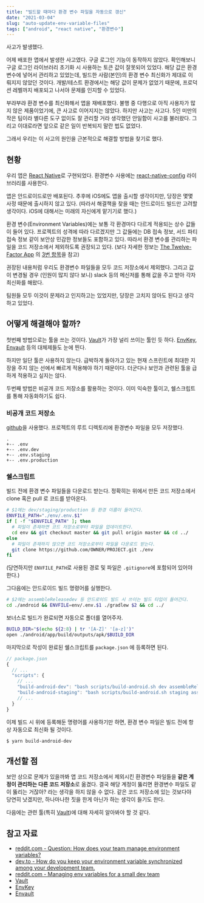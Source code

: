 ```yaml
---
title: "빌드할 때마다 환경 변수 파일을 자동으로 갱신"
date: "2021-03-04"
slug: "auto-update-env-variable-files"
tags: ["android", "react native", "환경변수"]
---
```


사고가 발생했다.

어제 배포한 앱에서 발생한 사고였다. 구글 로그인 기능이 동작하지 않았다. 확인해보니 구글 로그인 라이브러리 초기화 시 사용하는 토큰 값이 잘못되어 있었다. 해당 값은 환경 변수에 넣어서 관리하고 있었는데, 빌드한 사람(본인)의 환경 변수 최신화가 제대로 이뤄지지 않았던 것이다. 개발/테스트 환경에서는 해당 값이 문제가 없었기 때문에, 프로덕션 레벨까지 배포되고 나서야 문제를 인지할 수 있었다.

부랴부랴 환경 변수를 최신화해서 앱을 재배포했다. 불행 중 다행으로 아직 사용자가 많지 않은 제품이었기에, 큰 사고로 이어지지는 않았다. 하지만 사고는 사고다. 5인 미만의 작은 팀이라 별다른 도구 없이도 잘 관리할 거라 생각했던 안일함이 사고를 불러왔다. 그리고 이대로라면 앞으로 같은 일이 반복되지 말란 법도 없었다.

그래서 우리는 이 사고의 원인을 근본적으로 해결할 방법을 찾기로 했다.

## 현황

우리 앱은 [React Native](https://github.com/facebook/react-native)로 구현되었다. 환경변수 사용에는 [react-native-config](https://github.com/luggit/react-native-config) 라이브러리를 사용한다.

앱은 안드로이드로만 배포된다. 추후에 iOS에도 앱을 출시할 생각이지만, 당장은 몇몇 사정 때문에 출시하지 않고 있다. (따라서 해결책을 찾을 때는 안드로이드 빌드만 고려할 생각이다. iOS에 대해서는 미래의 자신에게 맡기기로 했다.)

환경 변수(Environment Variables)에는 보통 각 환경마다 다르게 적용되는 상수 값들이 들어 있다. 프로젝트의 성격에 따라 다르겠지만 그 값들에는 DB 접속 정보, 서드 파티 접속 정보 같이 보안상 민감한 정보들도 포함하고 있다. 따라서 환경 변수를 관리하는 파일을 코드 저장소에서 제외하도록 권장되고 있다. (보다 자세한 정보는 [The Twelve-Factor App](https://12factor.net/ko/) 의 [3번 항목](https://12factor.net/ko/config)을 참고)

권장된 내용처럼 우리도 환경변수 파일들을 모두 코드 저장소에서 제외했다. 그리고 값이 변경될 경우 (인원이 많지 않다 보니) slack 등의 메신저를 통해 값을 주고 받아 각자 최신화를 해왔다.

팀원들 모두 이것이 문제라고 인지하고는 있었지만, 당장은 고치지 않아도 된다고 생각하고 있었다.

## 어떻게 해결해야 할까?

첫번째 방법으로는 툴을 쓰는 것이다. [Vault][vault]가 가장 널리 쓰이는 툴인 듯 하다. [EnvKey][envkey], [Envault][envault] 등의 대체제들도 눈에 띈다.

하지만 일단 툴은 사용하지 않는다. 급박하게 돌아가고 있는 현재 스프린트에 최대한 지장을 주지 않는 선에서 빠르게 적용해야 하기 때문이다. 더군다나 보안과 관련된 툴을 급하게 적용하고 싶지는 않다.

두번째 방법은 비공개 코드 저장소를 활용하는 것이다. 이미 익숙한 툴이고, 쉘스크립트를 통해 자동화하기도 쉽다.

### 비공개 코드 저장소

[github](https://github.com/)을 사용했다. 프로젝트의 루트 디렉토리에 환경변수 파일을 모두 저장했다.

```
.
+-- .env
+-- .env.dev
+-- .env.staging
+-- .env.production
```

### 쉘스크립트

빌드 전에 환경 변수 파일들을 다운로드 받는다. 정확히는 위에서 만든 코드 저장소에서 clone 혹은 pull 로 코드를 받아온다.

```bash
# $1에는 dev/staging/production 등 환경 이름이 들어간다.
ENVFILE_PATH="./env/.env.$1"
if [ -f "$ENVFILE_PATH" ]; then
  # 파일이 존재하면 코드 저장소로부터 파일을 업데이트한다.
  cd env && git checkout master && git pull origin master && cd ../
else
  # 파일이 존재하지 않으면 코드 저장소로부터 파일을 다운로드 받는다.
  git clone https://github.com/OWNER/PROJECT.git ./env
fi
```

(당연하지만 `ENVFILE_PATH`로 사용된 경로 및 파일은 `.gitignore`에 포함되어 있어야 한다.)

그다음에는 안드로이드 빌드 명령어를 실행한다.

```bash
# $2에는 assembleReleasedev 등 안드로이드 빌드 시 쓰이는 빌드 타입이 들어간다.
cd ./android && ENVFILE=env/.env.$1 ./gradlew $2 && cd ../
```

보너스로 빌드가 완료되면 자동으로 폴더를 열어주자.

```bash
BUILD_DIR="$(echo ${2:8} | tr '[A-Z]' '[a-z]')"
open ./android/app/build/outputs/apk/$BUILD_DIR
```

마지막으로 작성이 완료된 쉘스크립트를 `package.json` 에 등록하면 된다.

```javascript
// package.json
{
  // ...
  "scripts": {
    // ...
    "build-android-dev": "bash scripts/build-android.sh dev assembleReleasedev",
    "build-android-staging": "bash scripts/build-android.sh staging assembleReleasedev",
    // ...
  }
}
```

이제 빌드 시 위에 등록해둔 명령어를 사용하기만 하면, 환경 변수 파일은 빌드 전에 항상 자동으로 최신화 될 것이다.

```
$ yarn build-android-dev
```

## 개선할 점

보안 상으로 문제가 있을까봐 앱 코드 저장소에서 제외시킨 환경변수 파일들을 **같은 계정이 관리하는 다른 코드 저장소**로 옮겼다. 결국 해당 계정이 뚫리면 환경변수 파일도 같이 뚫리는 거잖아? 라는 생각을 하지 않을 수 없다. 같은 코드 저장소에 있는 것보다야 당연히 낫겠지만, 하나마나한 짓을 한게 아닌가 하는 생각이 들기도 한다.

다음에는 관련 툴(특히 [Vault][vault])에 대해 자세히 알아봐야 할 것 같다.

## 참고 자료

- [reddit.com - Question: How does your team manage environment variables?](https://www.reddit.com/r/ruby/comments/7fau96/question_how_does_your_team_manage_environment/)
- [dev.to - How do you keep your environment variable synchronized among your development team.](https://dev.to/espoir/how-do-you-keep-your-environment-variable-synchronized-among-your-development-team-175a)
- [reddit.com - Managing env variables for a small dev team](https://www.reddit.com/r/devops/comments/c7u29k/managing_env_variables_for_a_small_dev_team/)
- [Vault][vault]
- [EnvKey][envkey]
- [Envault][envault]

[vault]: https://www.vaultproject.io/
[envkey]: https://www.envkey.com/
[envault]: https://envault.dev/
